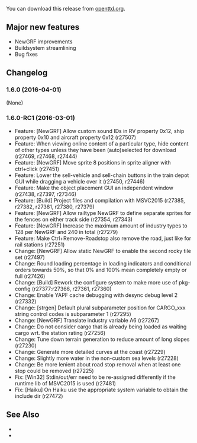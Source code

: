 {{en/-}}
{{en/OTTDVersions}}

{{en/Release|prev=OpenTTD 1.5.3|next=OpenTTD 1.6.1|date=2016-04-01}}

You can download this release from [http://www.openttd.org/en/download-stable/1.6.0 openttd.org].

==Major new features==
* NewGRF improvements
* Buildsystem streamlining
* Bug fixes

==Changelog==
===1.6.0 (2016-04-01)===
(None)

===1.6.0-RC1 (2016-03-01)===
* Feature: [NewGRF] Allow custom sound IDs in RV property 0x12, ship property 0x10 and aircraft property 0x12 (r27507)
* Feature: When viewing online content of a particular type, hide content of other types unless they have been (auto)selected for download (r27469, r27468, r27444)
* Feature: [NewGRF] Move sprite 8 positions in sprite aligner with ctrl+click {{en/Flyspray|6241}} (r27451)
* Feature: Lower the sell-vehicle and sell-chain buttons in the train depot GUI while dragging a vehicle over it {{en/Flyspray|6391}} (r27450, r27446)
* Feature: Make the object placement GUI an independent window (r27438, r27397, r27346)
* Feature: [Build] Project files and compilation with MSVC2015 (r27385, r27382, r27381, r27380, r27379)
* Feature: [NewGRF] Allow railtype NewGRF to define separate sprites for the fences on either track side {{en/Flyspray|6315}} (r27354, r27343)
* Feature: [NewGRF] Increase the maximum amount of industry types to 128 per NewGRF and 240 in total (r27279)
* Feature: Make Ctrl+Remove-Roadstop also remove the road, just like for rail stations {{en/Flyspray|6252}} (r27251)
* Change: [NewGRF] Allow static NewGRF to enable the second rocky tile set (r27497)
* Change: Round loading percentage in loading indicators and conditional orders towards 50%, so that 0% and 100% mean completely empty or full (r27426)
* Change: [Build] Rework the configure system to make more use of pkg-config (r27377:r27366, r27361, r27360)
* Change: Enable YAPF cache debugging with desync debug level 2 (r27332)
* Change: [strgen] Default plural subparameter position for CARGO_xxx string control codes is subparameter 1 (r27295)
* Change: [NewGRF] Translate industry variable A6 (r27267)
* Change: Do not consider cargo that is already being loaded as waiting cargo wrt. the station rating {{en/Flyspray|6165}} (r27256)
* Change: Tune down terrain generation to reduce amount of long slopes (r27230)
* Change: Generate more detailed curves at the coast (r27229)
* Change: Slightly more water in the non-custom sea levels (r27228)
* Change: Be more lenient about road stop removal when at least one stop could be removed {{en/Flyspray|6262}} (r27225)
* Fix: [Win32] Stdin/out/err need to be re-assigned differently if the runtime lib of MSVC2015 is used (r27481)
* Fix: [Haiku] On Haiku use the appropriate system variable to obtain the include dir {{en/Flyspray|6401}} (r27472)

==See Also==
* {{en/Forum|topic=74566|Forum topic for 1.6.0-RC1}}
* {{en/OTTDNewsArticle|225|The 1.6.0-RC1 news article}}